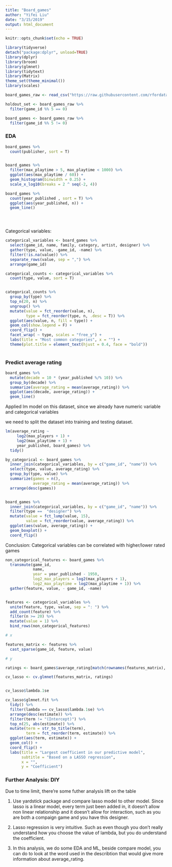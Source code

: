 ```yaml
---
title: "Board_games"
author: "Yifei Liu"
date: "3/15/2019"
output: html_document
---
```


```r
knitr::opts_chunk$set(echo = TRUE)
```

```r
library(tidyverse)
detach("package:dplyr", unload=TRUE)
library(dplyr)
library(broom)
library(glmnet)
library(tidytext)
library(Matrix)
theme_set(theme_minimal())
library(scales)
```

```r
board_games_raw <- read_csv("https://raw.githubusercontent.com/rfordatascience/tidytuesday/master/data/2019/2019-03-12/board_games.csv")

holdout_set <- board_games_raw %>%
  filter(game_id %% 5 == 0)

board_games <- board_games_raw %>%
  filter(game_id %% 5 != 0)


```


### EDA


```r
board_games %>%
  count(publisher, sort = T)


board_games %>%
  filter(max_playtime > 5, max_playtime < 1000) %>%
  ggplot(aes(max_playtime / 60)) +
  geom_histogram(binwidth = 0.25) +
  scale_x_log10(breaks = 2 ^ seq(-2, 4))

board_games %>%
  count(year_published , sort = T) %>%
  ggplot(aes(year_published, n)) +
  geom_line()





```


Categorical variables:

```r
categorical_variables <- board_games %>%
  select(game_id, name, family, category, artist, designer) %>%
  gather(type, value, -game_id, -name) %>%
  filter(!is.na(value)) %>%
  separate_rows(value, sep = ",") %>%
  arrange(game_id)

categorical_counts <- categorical_variables %>%
  count(type, value, sort = T) 


categorical_counts %>%
  group_by(type) %>%
  top_n(20, n) %>%
  ungroup() %>%
  mutate(value = fct_reorder(value, n),
         type = fct_reorder(type, n, .desc = T)) %>%
  ggplot(aes(value, n, fill = type)) +
  geom_col(show.legend = F) +
  coord_flip() +
  facet_wrap( ~ type, scales = "free_y") +
  labs(title = "Most common categories", x = "") +
  theme(plot.title = element_text(hjust = 0.4, face = "bold"))
  
```


### Predict average rating


```r
board_games %>%
  mutate(decade = 10 * (year_published %/% 10)) %>%
  group_by(decade) %>%
  summarize(average_rating = mean(average_rating)) %>%
  ggplot(aes(decade, average_rating)) +
  geom_line()
```
Applied lm model on this dataset, since we already have numeric variable and categorical variables

we need to split the dataset into training and testing dataset. 

```r

lm(average_rating ~ 
     log2(max_players + 1) + 
     log2(max_playtime + 1) +
     year_published, board_games) %>%
  tidy()


```


```r
by_categorical <- board_games %>%
  inner_join(categorical_variables, by = c("game_id", "name")) %>%
  select(type, value, average_rating) %>%
  group_by(type, value) %>%
  summarize(games = n(),
            average_rating = mean(average_rating)) %>%
  arrange(desc(games))


board_games %>%
  inner_join(categorical_variables, by = c("game_id", "name")) %>%
  filter(type ==  "designer") %>%
  mutate(value = fct_lump(value, 15),
         value = fct_reorder(value, average_rating)) %>%
  ggplot(aes(value, average_rating)) +
  geom_boxplot() +
  coord_flip()


```


Conclusion: Categorical variables can be correlated with higher/lower rated games

```r

non_categorical_features <- board_games %>%
  transmute(game_id, 
            name,
            year = year_published - 1950,
            log2_max_players = log2(max_players + 1),
            log2_max_playtime = log2(max_playtime + 1)) %>%
  gather(feature, value, - game_id, -name)


features <- categorical_variables %>%
  unite(feature, type, value, sep = ": ") %>%
  add_count(feature) %>%
  filter(n >= 20) %>%
  mutate(value = 1) %>%
  bind_rows(non_categorical_features)

# x

features_matrix <- features %>%
  cast_sparse(game_id, feature, value)

# y

ratings <- board_games$average_rating[match(rownames(features_matrix), board_games$game_id)]

cv_lasso <- cv.glmnet(features_matrix, ratings)


cv_lasso$lambda.1se

cv_lasso$glmnet.fit %>%
  tidy() %>%
  filter(lambda == cv_lasso$lambda.1se) %>%
  arrange(desc(estimate)) %>% 
  filter(term != "(Intercept)") %>%
  top_n(25, abs(estimate)) %>%
  mutate(term = str_to_title(term),
         term = fct_reorder(term, estimate)) %>%
  ggplot(aes(term, estimate)) +
  geom_col() +
  coord_flip() +
  labs(title = "Largest coefficient in our predictive model",
       subtitle = "Based on a LASSO regression",
       x = "",
       y = "Coefficient")

```


### Further Analysis: DIY

Due to time limit, there're some futher analysis lift on the table

1. Use yardstick package and compare lasso model to other model. Since lasso is a linear model, every term just been added in, it doesn't allow non linear relationship and it doesn't allow for interaction, such as you are both a compaign game and you have this designer. 

2. Lasso regression is very intuitive. Such as even though you don't really understand how you choose the value of lambda, but you do understand the coefficient. 

3. In this analysis, we do some EDA and ML, beside compare model, you can do to look at the word used in the describtion that would give more information about average_rating. 














